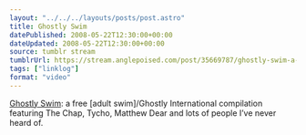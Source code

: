 ```yaml
---
layout: "../../../layouts/posts/post.astro"
title: Ghostly Swim
datePublished: 2008-05-22T12:30:00+00:00
dateUpdated: 2008-05-22T12:30:00+00:00
source: tumblr stream
tumblrUrl: https://stream.anglepoised.com/post/35669787/ghostly-swim-a-free-adult-swimghostly
tags: ["linklog"]
format: "video"
---
```


[Ghostly Swim][1]: a free [adult swim]/Ghostly International compilation featuring The Chap, Tycho, Matthew Dear and lots of people I&rsquo;ve never heard of.

[1]: http://www.adultswim.com/music/ghostly-swim
